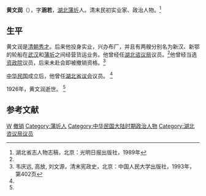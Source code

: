 '''黄文润'''（{{bd|1866年||1926年|}}），字'''涵若'''，[[湖北|湖北]][[蒲圻|蒲圻]]人。清末民初实业家、政治人物。<ref name=hbsz>湖北省志人物志稿，北京：光明日报出版社，1989年</ref>

==生平==
黄文润是[[清朝|清朝]][[秀才|秀才]]。后来他投身实业，兴办布厂，并且有两艘分别名为新汉、新鄂的轮船在[[武汉|武汉]]和[[蒲圻|蒲圻]]之间经营货运业务。他曾经任[[湖北谘议局|湖北谘议局]]议员。<ref name=hbsz/>他曾经当选[[资政院|资政院]]议员，后来未赴会即被撤销资格。<ref>韦庆远, 高放, 刘文源，清末宪政史，北京：中国人民大学出版社，1993年，第402页</ref>

[[中华民国|中华民国]]成立后，他曾任[[湖北省议会|湖北省议会]]议员。 <ref name=hbsz/>

1926年，黄文润逝世。 <ref name=hbsz/>

==参考文献==
{{reflist}}

{{资政院议员}}
{{DEFAULTSORT:Huang黄}}
[[Category:黄姓|W]]
[[Category:资政院议员|撤销]]
[[Category:蒲圻人|Category:蒲圻人]]
[[Category:中华民国大陆时期政治人物|Category:中华民国大陆时期政治人物]]
[[Category:湖北咨议局议员|Category:湖北咨议局议员]]